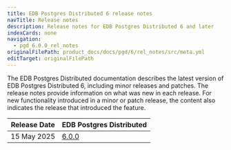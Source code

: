 ```yaml
---
title: EDB Postgres Distributed 6 release notes
navTitle: Release notes
description: Release notes for EDB Postgres Distributed 6 and later
indexCards: none
navigation:
  - pgd_6.0.0_rel_notes
originalFilePath: product_docs/docs/pgd/6/rel_notes/src/meta.yml
editTarget: originalFilePath
---
```



The EDB Postgres Distributed documentation describes the latest version of EDB Postgres Distributed 6, including minor releases and patches. The release notes provide information on what was new in each release. For new functionality introduced in a minor or patch release, the content also indicates the release that introduced the feature.


| Release Date | EDB Postgres Distributed |
|---|---|
| 15 May 2025 | [6.0.0](./pgd_6.0.0_rel_notes) |
